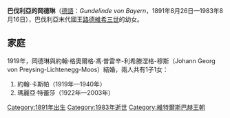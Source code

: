 {{Infobox royalty
| name        = 巴伐利亞的岡德琳
| image       =
| birth_date  = {{birth date|1891|8|26|df=y}}
| birth_place = [[慕尼黑|慕尼黑]]
| death_date  = {{Death date and age|1983|8|16|1891|8|26|df=y}}
| death_place = {{le|穆斯|Moos, Bavaria}}
| house       = [[維特爾斯巴赫王朝|維特爾斯巴赫王朝]]
| father      = [[路德維希三世_(巴伐利亞)|巴伐利亞國王路德維希三世]]
| mother      = [[奧地利-埃斯特的瑪麗亞·特蕾莎_(1849-1919)|奧地利-埃斯特的瑪麗亞·特蕾莎]]
}}

'''巴伐利亞的岡德琳'''（[[德語|德語]]：''Gundelinde von Bayern''，1891年8月26日—1983年8月16日），巴伐利亞末代國王[[路德維希三世_(巴伐利亞)|路德維希三世]]的幼女。

== 家庭 ==
1919年，岡德琳與約翰·格奧爾格·馮·普雷辛-利希滕涅格-穆斯（Johann Georg von Preysing-Lichtenegg-Moos）結婚，兩人共有1子1女：
# 約翰·卡斯帕（1919年—1940年）
# 瑪麗亞·特蕾莎（1922年—2003年）

[[Category:1891年出生|Category:1891年出生]]
[[Category:1983年逝世|Category:1983年逝世]]
[[Category:維特爾斯巴赫王朝|Category:維特爾斯巴赫王朝]]